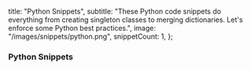   title: "Python Snippets",
  subtitle:
    "These Python code snippets do everything from creating singleton classes to merging dictionaries. Let's enforce some Python best practices.",
  image: "/images/snippets/python.png",
  snippetCount: 1,
};

### Python Snippets
